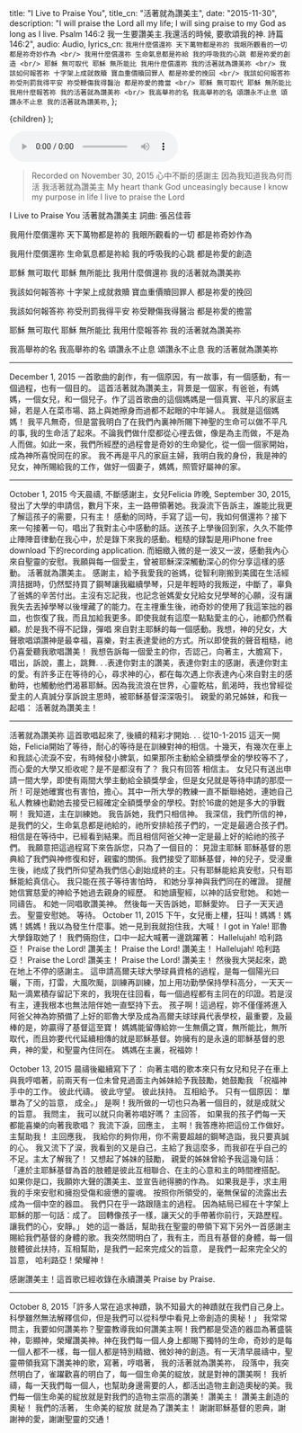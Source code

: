 
  title: "I Live to Praise You",
  title_cn: "活著就為讚美主",
  date: "2015-11-30",
  description:
    "I will praise the Lord all my life; I will sing praise to my God as long as I live. Psalm 146:2 我一生要讚美主.我還活的時候, 要歌頌我的神. 詩篇146:2",
  audio: Audio,
  lyrics_cn: `
  我用什麼償還祢
天下萬物都是祢的
我眼所觀看的一切
都是祢奇妙作為
<br/>
我用什麼償還祢
生命氣息都是祢給
我的呼吸我的心跳
都是祢愛的創造
<br/>
耶穌 無可取代
耶穌 無所能比
我用什麼償還祢
我的活著就為讚美祢
<br/>
我該如何報答祢
十字架上成就救贖
寶血重價贖回罪人
都是祢愛的挽回
<br/>
我該如何報答祢
祢受刑罰我得平安
祢受鞭傷我得醫治
都是祢愛的擔當
<br/>
耶穌 無可取代
耶穌 無所能比
我用什麼報答祢
我的活著就為讚美祢
<br/>
我高舉祢的名
我高舉祢的名
頌讚永不止息
頌讚永不止息
我的活著就為讚美祢
  `,
};

  <MDXWrapper meta={meta}>{children}</MDXWrapper>
);

<audio controls src={Audio}></audio>

> Recorded on November 30, 2015
> 心中不斷的感謝主
> 因為我知道我為何而活
> 我活著就為讚美主
> My heart thank God unceasingly
> because I know my purpose in life
> I live to praise the Lord

I Live to Praise You
活著就為讚美主
詞曲: 張呂佳蓉

我用什麼償還祢
天下萬物都是祢的
我眼所觀看的一切
都是祢奇妙作為

我用什麼償還祢
生命氣息都是祢給
我的呼吸我的心跳
都是祢愛的創造

耶穌 無可取代
耶穌 無所能比
我用什麼償還祢
我的活著就為讚美祢

我該如何報答祢
十字架上成就救贖
寶血重價贖回罪人
都是祢愛的挽回

我該如何報答祢
祢受刑罰我得平安
祢受鞭傷我得醫治
都是祢愛的擔當

耶穌 無可取代
耶穌 無所能比
我用什麼報答祢
我的活著就為讚美祢

我高舉祢的名
我高舉祢的名
頌讚永不止息
頌讚永不止息
我的活著就為讚美祢

<hr/>
<p>
December 1, 2015
一首歌曲的創作，有一個原因，有一故事，有一個感動，有一個過程，也有一個目的。
這首活著就為讚美主，背景是一個家，有爸爸，有媽媽，一個女兒，和一個兒子。作了這首歌曲的這個媽媽是一個真實、平凡的家庭主婦，若是人在菜市場、路上與她擦身而過都不起眼的中年婦人。
我就是這個媽媽！
我平凡無奇，但是當我明白了在我們內裏神所賜下神聖的生命可以做不平凡的事, 我的生命活了起來。不論我們做什麼都從心𥚃去做，像是為主而做，不是為人而做。如此一來，我們所經歷的過程會是奇妙的生命變化，從一個一個家開始，成為神所喜悅同在的家。 我不再是平凡的家庭主婦，我明白我的身份，我是神的兒女，神所賜給我的工作，做好一個妻子，媽媽，照管好屬神的家。
</p>
<hr/>
<div style={{display: "flex", justifyContent: "space-between", alignItems: "center"}}>
<div >
<p>
​October 1, 2015
今天晨禱, 不斷感謝主，女兒Felicia 昨晚, September 30, 2015, 發出了大學的申請信，數月下來，主一路帶領著她。我淚流下告訴主，誰能比我更了解這孩子的需要，只有主！ 感動的同時，手寫了這一句，我如何償還祢？接下來一句接著一句，唱出了我對主心中感動的話。送孩子上學後回到家，久久不能停止陣陣音律動在我心中，於是錄下來我的感動。粗糙的録製是用iPhone free download 下的recording application. 而細緻入微的是一波又一波，感動我內心來自聖靈的安慰。我願與每一個愛主，曾被耶穌深深觸動深心的你分享這樣的感動。
活著就為讚美主。
感謝主，給予我愛我的爸媽，從智利剛搬到美國在生活經濟拮据時，仍然堅持買了鋼琴讓我繼續學琴，只是年輕時的我叛逆，中斷了，辜負了爸媽的辛苦付出。主沒有忘記我，也記念爸媽愛女兒給女兒學琴的心願，沒有讓我失去丟掉學琴以後埋藏了的能力。在主𥚃重生後，祂奇妙的使用了我這笨拙的器皿，也恢復了我，而且加給我更多。即使我就有這麼一點點愛主的心，祂都仍然看顧。於是我𣎴得不記錄，彈唱
來自對主耶穌的每一個感動。我想，神的兒女，大聲歌唱頌讚神是最幸福，喜樂，對主表達愛祂的方式。所以即使我的聲音粗糙，祂仍喜愛聽我歌唱讚美！
我想告訴每一個愛主的你，否認己，向著主，大膽寫下，唱出，訴說，畫上，跳舞. . .表達你對主的讚美，表達你對主的感謝，表達你對主的愛。有許多正在等待的心，尋求神的心，都在每次遇上你表達內心來自對主的感動時，也觸動他們渴慕耶穌。因為我流浪在世界，心靈乾枯，飢渴時，我也曾經從愛主的人真誠分享訴說主恩時，被耶穌基督深深吸引。
親愛的弟兄姊妹，和我一起唱：
活著就為讚美主！
</p>
<hr/>
<p>
​活著就為讚美祢
這首歌唱起來了, 後續的精彩才開始. . .
從10-1-2015 這天一開始，Felicia開始了等待，耐心的等待是在訓練對神的相信。十幾天，有幾次在車上和我談心流淚不安，有時候發小脾氣，如果那所主動給全額獎學金的學校等不了，而心愛的大學又拒收呢？是不是都沒有了？
我只有回答
相信主。
女兒只有送出申請一間大學，即使有兩間大學主動給全額獎學金，但是女兒就是等待申請的那麼一所！可是她確實也有害怕，擔心。其中一所大學的教練一直不斷聯絡她，連她自己私人教練也勸她去接受已經確定全額獎學金的學校。對於16歲的她是多大的爭戰啊！
我知道，主在訓練她。
我告訴她，我們只相信神。
我深信，我們所信的神，是我們的父，生命氣息都是祂給的，祂所安排給孩子們的，一定是最適合孩子們。相信是在等待中，已經看到結果。而且相信阿爸父神一定是最上好的給祂的孩子們。
我願意把這過程寫下來告訴您，只為了一個目的：
見證主耶穌
耶穌基督的恩典給了我們與神修復和好，親蜜的關係。我們接受了耶穌基督，神的兒子，受浸重生後，祂成了我們所仰望為我們信心創始成終的主。只有耶穌能給真安慰，只有耶穌能給真信心。
我只能在孩子等待害怕時，
和她分享神與我們同在的確證。
提醒她信實慈愛的神給予她過去親身的經歷。
和她讀聖經，以神的話安慰她。
和她一同禱告。
和她一同唱歌讚美神。
然後每一天告訴她，耶穌愛妳。
日子一天天過去。
聖靈安慰她。
等待。
October 11, 2015 下午，女兒衝上樓，狂叫！媽媽！媽媽！媽媽！我以為發生什麼事。她一見到我就抱住我，大喊！
I got in Yale!
耶魯大學錄取她了！
我們倆抱住，口中一起大喊著一邊跳躍著：
Hallelujah!
哈利路亞！
Praise the Lord!
讚美主！
Praise the Lord!
讚美主！
Hallelujah!
哈利路亞！
Praise the Lord!
讚美主！
Praise the Lord!
讚美主！
然後我大哭起來，跪在地上不停的感謝主。
這申請高爾夫球大學球員資格的過程，是每一個陽光曰曬，下雨，打雷，大風吹颳，訓練再訓練，加上用功勤學保持學科高分，一天天一點一滴累積存留記下來的，我現在往回看，每一個過程都有主同在的印證。若是沒有主，連我根本也無法陪伴她一直堅持下去。
孩子啊！這過程，妳不僅僅將進入阿爸父神為妳預備了上好的耶魯大學及成為高爾夫球球員代表學校，最重要，及最棒的是，妳贏得了基督這至寶！
媽媽能留傳給妳一生無價之寶，無所能比，無所取代，而且妳要代代延續相傳的就是耶穌基督。妳擁有的是永遠的耶穌基督的恩典，神的愛，和聖靈內住同在。
媽媽在主裏，祝福妳！
</p>
</div>
<div>
<p>
October 13, 2015 晨禱後繼續寫下了：
向著主唱的歌本來只有女兒和兒子在車上與我哼唱著，前兩天有一位未曾見過面主內姊妹給予我鼓勵，她鼓勵我
「祝福神手中的工作。
彼此代禱。
彼此守望。
彼此扶持。
互相給予。
只有一個原因：
單單為了父的旨意，
成全。」
是啊！我所做的一切也只為著一個目的，就是成就父的旨意。
我問主，
我可以就只向著祢唱好嗎？
主回答，
如果我的孩子們每一天都能喜樂的向著我歌唱？
我流下淚，回應主，
主啊！我答應祢把這份工作做好。主幫助我！
主回應我，
我給你的夠你用，你不需要超越的鋼琴造詣，我只要真誠的心。
我又流下了涙，我看到的又是自己，主給了我這麼多，而我卻在乎自己的不足。主太了解我了！
又想起了姊妹的鼓勵，
親愛的姊妹曾給予我這幾句話：
「連於主耶穌基督為首的肢體是彼此互相聯合、在主的心意和主的時間裡搭配。
如果你是口，我願妳大聲的讚美主、並宣告祂得勝的作為。
如果我是手，求主用我的手來安慰和擁抱受傷和疲憊的靈魂。
按照你所領受的，毫無保留的流露出去成為一個中空的器皿。
我們只在乎一路跟隨主的過程。
因為結局已經在十字架上耶穌的那一句話：成了。
回轉像孩子一樣，讓天父的手帶著你前行，天路歷程。
讓我們的心，安靜。」
她的這一番話，幫助我在聖靈的帶領下寫下另外一首感謝主賜給我們基督的身體的歌。我突然間明白了，我有主，而且有基督的身體，每一個肢體彼此扶持，互相幫助，是我們一起來完成父的旨意，
是我們一起來完全父的旨意，
哈利路亞！榮耀神！


感謝讚美主！這首歌已經收錄在永續讚美 Praise by Praise.

</p>
<hr/>
<p>
October 8, 2015
​「許多人常在追求神蹟，孰不知最大的神蹟就在我們自己身上。科學雖然無法解釋信仰，但是我們可以從科學中看見上帝創造的奧秘！」
我常常問主，我要如何讚美祢？聖靈教導我如何讚美主啊！我們都是受造的器皿為著盛裝神，彰顯神，榮耀讚美神。神在我們每一個人身上都賜下獨特的生命，奇妙的是每一個人都不一樣，每一個人都是特別精緻、微妙神的創造。有一天清早晨禱中，聖靈帶領我寫下讚美神的歌，寫著，哼唱著，
我的活著就為讚美祢，
段落中，我突然明白了，雀躍歡喜的明白了，每一個生命美的綻放，就是對神的讚美啊！
我祈禱，每一天我們每一個人，也幫助身邊需要的人，都活出造物主創造奧秘的美。我們每一個生命美的綻放就是對我們的造物主崇高的讚美！
讚美主！
讚美主創造的奧秘！
我們的活著，
生命美的綻放
就是為了讚美主！
謝謝耶穌基督的恩典，謝謝神的愛，謝謝聖靈的交通！
</p>
</div>
</div>

